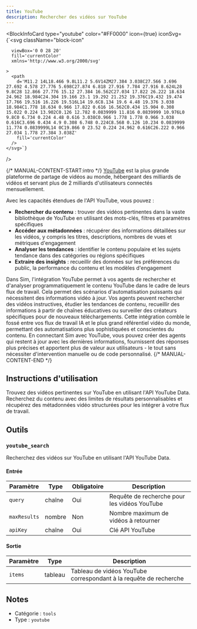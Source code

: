 ```yaml
---
title: YouTube
description: Rechercher des vidéos sur YouTube
---
```



<BlockInfoCard 
  type="youtube"
  color="#FF0000"
  icon={true}
  iconSvg={`<svg className="block-icon"
      
      
      viewBox='0 0 28 20'
      fill='currentColor'
      xmlns='http://www.w3.org/2000/svg'
      
    >
      <path
        d='M11.2 14L18.466 9.8L11.2 5.6V14ZM27.384 3.038C27.566 3.696 27.692 4.578 27.776 5.698C27.874 6.818 27.916 7.784 27.916 8.624L28 9.8C28 12.866 27.776 15.12 27.384 16.562C27.034 17.822 26.222 18.634 24.962 18.984C24.304 19.166 23.1 19.292 21.252 19.376C19.432 19.474 17.766 19.516 16.226 19.516L14 19.6C8.134 19.6 4.48 19.376 3.038 18.984C1.778 18.634 0.966 17.822 0.616 16.562C0.434 15.904 0.308 15.022 0.224 13.902C0.126 12.782 0.0839999 11.816 0.0839999 10.976L0 9.8C0 6.734 0.224 4.48 0.616 3.038C0.966 1.778 1.778 0.966 3.038 0.616C3.696 0.434 4.9 0.308 6.748 0.224C8.568 0.126 10.234 0.0839999 11.774 0.0839999L14 0C19.866 0 23.52 0.224 24.962 0.616C26.222 0.966 27.034 1.778 27.384 3.038Z'
        fill='currentColor'
      />
    </svg>`}
/>

{/* MANUAL-CONTENT-START:intro */}
[YouTube](https://www.youtube.com/) est la plus grande plateforme de partage de vidéos au monde, hébergeant des milliards de vidéos et servant plus de 2 milliards d'utilisateurs connectés mensuellement.

Avec les capacités étendues de l'API YouTube, vous pouvez :

- **Rechercher du contenu** : trouver des vidéos pertinentes dans la vaste bibliothèque de YouTube en utilisant des mots-clés, filtres et paramètres spécifiques
- **Accéder aux métadonnées** : récupérer des informations détaillées sur les vidéos, y compris les titres, descriptions, nombres de vues et métriques d'engagement
- **Analyser les tendances** : identifier le contenu populaire et les sujets tendance dans des catégories ou régions spécifiques
- **Extraire des insights** : recueillir des données sur les préférences du public, la performance du contenu et les modèles d'engagement

Dans Sim, l'intégration YouTube permet à vos agents de rechercher et d'analyser programmatiquement le contenu YouTube dans le cadre de leurs flux de travail. Cela permet des scénarios d'automatisation puissants qui nécessitent des informations vidéo à jour. Vos agents peuvent rechercher des vidéos instructives, étudier les tendances de contenu, recueillir des informations à partir de chaînes éducatives ou surveiller des créateurs spécifiques pour de nouveaux téléchargements. Cette intégration comble le fossé entre vos flux de travail IA et le plus grand référentiel vidéo du monde, permettant des automatisations plus sophistiquées et conscientes du contenu. En connectant Sim avec YouTube, vous pouvez créer des agents qui restent à jour avec les dernières informations, fournissent des réponses plus précises et apportent plus de valeur aux utilisateurs - le tout sans nécessiter d'intervention manuelle ou de code personnalisé.
{/* MANUAL-CONTENT-END */}

## Instructions d'utilisation

Trouvez des vidéos pertinentes sur YouTube en utilisant l'API YouTube Data. Recherchez du contenu avec des limites de résultats personnalisables et récupérez des métadonnées vidéo structurées pour les intégrer à votre flux de travail.

## Outils

### `youtube_search`

Recherchez des vidéos sur YouTube en utilisant l'API YouTube Data.

#### Entrée

| Paramètre | Type | Obligatoire | Description |
| --------- | ---- | ----------- | ----------- |
| `query` | chaîne | Oui | Requête de recherche pour les vidéos YouTube |
| `maxResults` | nombre | Non | Nombre maximum de vidéos à retourner |
| `apiKey` | chaîne | Oui | Clé API YouTube |

#### Sortie

| Paramètre | Type | Description |
| --------- | ---- | ----------- |
| `items` | tableau | Tableau de vidéos YouTube correspondant à la requête de recherche |

## Notes

- Catégorie : `tools`
- Type : `youtube`
